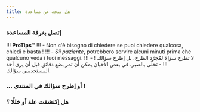```yaml
---
title: هل تبحث عن مساعدة
---
```


<h3>إتصل بغرفة المساعدة</h3>

!!! **ProTips™**
!!! - Non c'è bisogno di chiedere se puoi chiedere qualcosa, chiedi e basta !
!!! - *Sii paziente*, potrebbero servire alcuni minuti prima che qualcuno veda i tuoi messaggi.
!!! - لا تطرح سؤالا لمُجرّد الطرح، بل إطرح سؤالك !
!!! - تحلّى بالصبر، في بعض الأحيان يمكن أن تمر بضع دقائق قبل أن يرى أحد المستخدمين سؤالك.

<h3>... أو إطرح سؤالك في المنتدى !</h3>
<!-- 
<center>
<button id="goForum" type="button" class="btn btn-success" style="font-weight:bold;">
            <span class="glyphicon glyphicon-comment"></span> إنتقل إلى المنتدى
          </button>
</center> -->

<h3>هل إكتشفت علة أو خللًا ؟</h3>
<!-- 
<center>
<br/>
<em>يرجى الإبلاغ عن المشاكل على أداة متعقّب الأخطاء الخاصة بالمشروع أو إتصل بالمطوّرين</em><br/><br/>
<button id="goBugtracker" type="button" class="btn btn-warning" style="font-weight:bold;">
            <span class="glyphicon glyphicon-exclamation-sign"></span> أبلِغ عن عِلّة أو خلل
          </button>
<button id="goDevroom" type="button" class="btn btn-warning" style="font-weight:bold; margin-left:40px">
            <span class="glyphicon glyphicon-comment"></span> إتصل بالمطوّرين
          </button>
</center>
<br/>
<br/>
<center>
<em>ملاحظة : يمكن الإتصال كذلك بغرفة التطوير باستخدام تطبيق XMPP الخاص بك على العناوين التالية <br/>
dev@conference.yunohost.org and apps@conference.yunohost.org</em>
</center> -->
